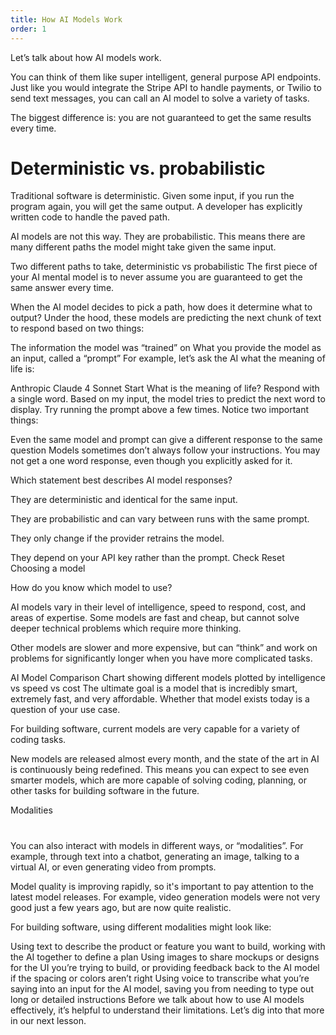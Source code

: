 ```yaml
---
title: How AI Models Work
order: 1
---
```







Let’s talk about how AI models work.

You can think of them like super intelligent, general purpose API endpoints. Just like you would integrate the Stripe API to handle payments, or Twilio to send text messages, you can call an AI model to solve a variety of tasks.

The biggest difference is: you are not guaranteed to get the same results every time.

# Deterministic vs. probabilistic


Traditional software is deterministic. Given some input, if you run the program again, you will get the same output. A developer has explicitly written code to handle the paved path.

AI models are not this way. They are probabilistic. This means there are many different paths the model might take given the same input.

Two different paths to take, deterministic vs probabilistic
The first piece of your AI mental model is to never assume you are guaranteed to get the same answer every time.

When the AI model decides to pick a path, how does it determine what to output? Under the hood, these models are predicting the next chunk of text to respond based on two things:

The information the model was “trained” on
What you provide the model as an input, called a “prompt”
For example, let’s ask the AI what the meaning of life is:

Anthropic Claude 4 Sonnet
Start
What is the meaning of life? Respond with a single word.
Based on my input, the model tries to predict the next word to display. Try running the prompt above a few times. Notice two important things:

Even the same model and prompt can give a different response to the same question
Models sometimes don’t always follow your instructions.
You may not get a one word response, even though you explicitly asked for it.

Which statement best describes AI model responses?

They are deterministic and identical for the same input.

They are probabilistic and can vary between runs with the same prompt.

They only change if the provider retrains the model.

They depend on your API key rather than the prompt.
Check
Reset
Choosing a model


How do you know which model to use?

AI models vary in their level of intelligence, speed to respond, cost, and areas of expertise. Some models are fast and cheap, but cannot solve deeper technical problems which require more thinking.

Other models are slower and more expensive, but can “think” and work on problems for significantly longer when you have more complicated tasks.

AI Model Comparison Chart showing different models plotted by intelligence vs speed vs cost
The ultimate goal is a model that is incredibly smart, extremely fast, and very affordable. Whether that model exists today is a question of your use case.

For building software, current models are very capable for a variety of coding tasks.

New models are released almost every month, and the state of the art in AI is continuously being redefined. This means you can expect to see even smarter models, which are more capable of solving coding, planning, or other tasks for building software in the future.

Modalities
#

You can also interact with models in different ways, or “modalities”. For example, through text into a chatbot, generating an image, talking to a virtual AI, or even generating video from prompts.

Model quality is improving rapidly, so it's important to pay attention to the latest model releases. For example, video generation models were not very good just a few years ago, but are now quite realistic.


For building software, using different modalities might look like:

Using text to describe the product or feature you want to build, working with the AI together to define a plan
Using images to share mockups or designs for the UI you’re trying to build, or providing feedback back to the AI model if the spacing or colors aren’t right
Using voice to transcribe what you’re saying into an input for the AI model, saving you from needing to type out long or detailed instructions
Before we talk about how to use AI models effectively, it’s helpful to understand their limitations. Let’s dig into that more in our next lesson.

